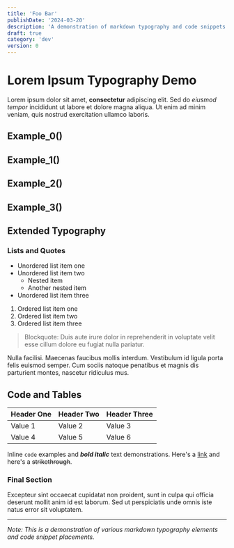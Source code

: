 ```yaml
---
title: 'Foo Bar'
publishDate: '2024-03-20'
description: 'A demonstration of markdown typography and code snippets'
draft: true
category: 'dev'
version: 0
---
```



# Lorem Ipsum Typography Demo

Lorem ipsum dolor sit amet, **consectetur** adipiscing elit. Sed do _eiusmod tempor_ incididunt ut labore et dolore magna aliqua. Ut enim ad minim veniam, quis nostrud exercitation ullamco laboris.

## Example_0()

<CodeSnippet file="dev/helloworld.ts" />
<Example component="__dev_examples__" namedExport="example0" />

## Example_1()

<CodeSnippet file="dev/helloworld.ts" region="Hello World 1" />
<Example component="__dev_examples__" namedExport="example1" />

## Example_2()

<CodeSnippet file="dev/helloworld.ts" region="Hello World 2" />
<Example component="__dev_examples__" namedExport="example2" />

## Example_3()

<CodeSnippet file="dev/helloworld.ts" region="Hello World 3" />
<Example component="__dev_examples__" namedExport="example3" />

## Extended Typography

### Lists and Quotes

- Unordered list item one
- Unordered list item two
  - Nested item
  - Another nested item
- Unordered list item three

1. Ordered list item one
2. Ordered list item two
3. Ordered list item three

> Blockquote: Duis aute irure dolor in reprehenderit in voluptate velit esse cillum dolore eu fugiat nulla pariatur.

Nulla facilisi. Maecenas faucibus mollis interdum. Vestibulum id ligula porta felis euismod semper. Cum sociis natoque penatibus et magnis dis parturient montes, nascetur ridiculus mus.

## Code and Tables

| Header One | Header Two | Header Three |
| ---------- | ---------- | ------------ |
| Value 1    | Value 2    | Value 3      |
| Value 4    | Value 5    | Value 6      |

Inline `code` examples and **_bold italic_** text demonstrations. Here's a [link](#) and here's a ~~strikethrough~~.

### Final Section

Excepteur sint occaecat cupidatat non proident, sunt in culpa qui officia deserunt mollit anim id est laborum. Sed ut perspiciatis unde omnis iste natus error sit voluptatem.

---

_Note: This is a demonstration of various markdown typography elements and code snippet placements._
